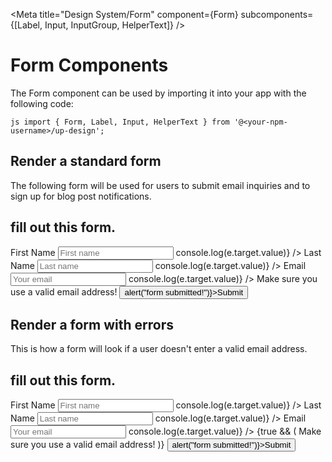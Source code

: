 

<Meta
  title="Design System/Form"
  component={Form}
  subcomponents={[Label, Input, InputGroup, HelperText]}
/>

# Form Components

The Form component can be used by importing it into your app with the following code:

`js import { Form, Label, Input, HelperText } from '@<your-npm-username>/up-design';`

## Render a standard form

The following form will be used for users to submit email inquiries and to sign up for blog post notifications.

<Preview withToolbar>
  <Story name="Default">
    <Form>
      <h2>fill out this form.</h2>
      <InputGroup>
        <Label htmlFor="firstName">First Name</Label>
        <Input
          id="firstName"
          name="firstName"
          placeholder="First name"
          onChange={(e) => console.log(e.target.value)}
        />
      </InputGroup>
      <InputGroup>
        <Label htmlFor="lastName">Last Name</Label>
        <Input
          id="lastName"
          name="lastName"
          placeholder="Last name"
          onChange={(e) => console.log(e.target.value)}
        />
      </InputGroup>
      <InputGroup>
        <Label htmlFor="email">Email</Label>
        <Input
          id="email"
          name="email"
          placeholder="Your email"
          onChange={(e) => console.log(e.target.value)}
        />
        <HelperText>Make sure you use a valid email address!</HelperText>
      </InputGroup>
      <InputGroup>
        <Button onClick={() => alert("form submitted!")}>Submit</Button>
      </InputGroup>
    </Form>
  </Story>
</Preview>

## Render a form with errors

This is how a form will look if a user doesn't enter a valid email address.

<Preview withToolbar>
  <Story name="Error">
    <Form>
      <h2>fill out this form.</h2>
      <InputGroup>
        <Label htmlFor="first-name">First Name</Label>
        <Input
          id="first-name"
          name="firstName"
          placeholder="First name"
          onChange={(e) => console.log(e.target.value)}
        />
      </InputGroup>
      <InputGroup>
        <Label htmlFor="last-name">Last Name</Label>
        <Input
          id="last-name"
          name="lastName"
          placeholder="Last name"
          onChange={(e) => console.log(e.target.value)}
        />
      </InputGroup>
      <InputGroup>
        <Label htmlFor="email" error>
          Email
        </Label>
        <Input
          id="email"
          name="email"
          placeholder="Your email"
          onChange={(e) => console.log(e.target.value)}
        />
        {true && (
          <HelperText error>
            Make sure you use a valid email address!
          </HelperText>
        )}
      </InputGroup>
      <InputGroup>
        <Button onClick={() => alert("form submitted!")}>Submit</Button>
      </InputGroup>
    </Form>
  </Story>
</Preview>
